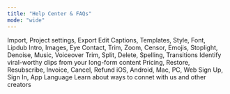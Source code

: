 ```yaml
---
title: "Help Center & FAQs"
mode: "wide"
---
```


<CardGroup cols={3}>
  <Card title="Projects" icon="folder-open" href="" iconType="duotone">
    Import, Project settings, Export
  </Card>
  <Card title="Captions, Dubbing, and Lipdub" icon="comment" href="" iconType="duotone">
    Edit Captions, Templates, Style, Font, Lipdub
  </Card>
  <Card title="AI Features" icon="wand-magic-sparkles" href="" iconType="duotone">
    Intro, Images, Eye Contact, Trim, Zoom, Censor, Emojis, Stoplight, Denoise, Music, Voiceover
  </Card>
  <Card title="Editing Your Video" icon="pen-to-square" href="" iconType="duotone">
    Trim, Split, Delete, Spelling, Transitions
  </Card>
    <Card title="AI Shorts" icon="circle-play" href="" iconType="duotone">
    Identify viral-worthy clips from your long-form content
  </Card>
    <Card title="Subscriptions" icon="sack-dollar" href="" iconType="duotone">
    Pricing, Restore, Resubscribe, Invoice, Cancel, Refund
  </Card>
    <Card title="Platforms" icon="grid-2" href="" iconType="duotone">
    iOS, Android, Mac, PC, Web
  </Card>
    <Card title="Your Account" icon="gears" href="" iconType="duotone">
    Sign Up, Sign In, App Language
  </Card>
    <Card title="Community & Resources" icon="earth-asia" href="" iconType="duotone">
    Learn about ways to connet with us and other creators
  </Card>
</CardGroup>